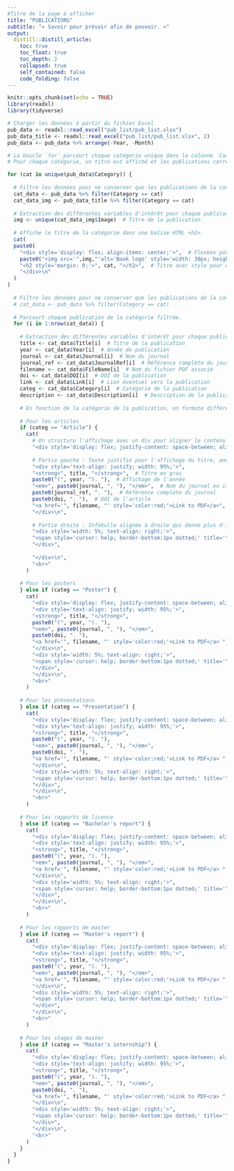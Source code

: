 ```yaml
---
#Titre de la page à afficher
title: "PUBLICATIONS"
subtitle: "« Savoir pour prévoir afin de pouvoir. »"
output: 
  distill::distill_article:
    toc: true
    toc_float: true
    toc_depth: 2
    collapsed: true
    self_contained: false
    code_folding: false
---
```


```r

knitr::opts_chunk$set(echo = TRUE)
library(readxl)
library(tidyverse)
```

```r

# Charger les données à partir du fichier Excel
pub_data <- readxl::read_excel("pub_list/pub_list.xlsx")
pub_data_title <- readxl::read_excel("pub_list/pub_list.xlsx", 2)
pub_data <- pub_data %>% arrange(-Year, -Month)

# La boucle `for` parcourt chaque catégorie unique dans la colonne `Category` du tableau `pub_data`.
# Pour chaque catégorie, un titre est affiché et les publications correspondantes sont listées.

for (cat in unique(pub_data$Category)) {
  
  # Filtre les données pour ne conserver que les publications de la catégorie en cours.
  cat_data <- pub_data %>% filter(Category == cat)
  cat_data_img <- pub_data_title %>% filter(Category == cat)
  
  # Extraction des différentes variables d'intérêt pour chaque publication.
  img <- unique(cat_data_img$Image)  # Titre de la publication
    
  # Affiche le titre de la catégorie dans une balise HTML <h2>.
  cat(
  paste0(
    "<div style='display: flex; align-items: center;'>",  # Flexbox pour aligner l'image et le titre sur la même ligne
    paste0("<img src='",img,"'alt='Book logo' style='width: 30px; height: 30px; margin-right: 10px;'>"),  # Image du livre
    "<h2 style='margin: 0;'>", cat, "</h2>",  # Titre avec style pour enlever les marges
    "</div>\n"
  )
)
  
  # Filtre les données pour ne conserver que les publications de la catégorie en cours.
  # cat_data <- pub_data %>% filter(Category == cat)
  
  # Parcourt chaque publication de la catégorie filtrée.
  for (i in 1:nrow(cat_data)) {
    
    # Extraction des différentes variables d'intérêt pour chaque publication.
    title <- cat_data$Title[i]  # Titre de la publication
    year <- cat_data$Year[i]  # Année de publication
    journal <- cat_data$Journal[i]  # Nom du journal
    journal_ref <- cat_data$JournalRef[i]  # Référence complète du journal (volume, pages, etc.)
    filename <- cat_data$FileName[i]  # Nom du fichier PDF associé
    doi <- cat_data$DOI[i]  # DOI de la publication
    link <- cat_data$Link[i]  # Lien éventuel vers la publication
    categ <- cat_data$Category[i]  # Catégorie de la publication
    description <- cat_data$Description[i]  # Description de la publication
    
    # En fonction de la catégorie de la publication, on formate différemment l'affichage :
    
    # Pour les articles
    if (categ == "Article") {
      cat(
        # On structure l'affichage avec un div pour aligner le contenu à gauche et à droite.
        "<div style='display: flex; justify-content: space-between; align-items: center;'>",
        
        # Partie gauche : Texte justifié pour l'affichage du titre, année, journal, etc.
        "<div style='text-align: justify; width: 95%;'>",
        "<strong>", title, "</strong>",  # Titre en gras
        paste0("(", year, "). "),  # Affichage de l'année
        "<em>", paste0(journal, ", "), "</em>",  # Nom du journal en italique
        paste0(journal_ref, ". "),  # Référence complète du journal
        paste0(doi, ". "),  # DOI de l'article
        "<a href='", filename, "' style='color:red;'>Link to PDF</a>",  # Lien vers le fichier PDF
        "</div>\n",
        
        # Partie droite : Infobulle alignée à droite qui donne plus d'informations sur la publication.
        "<div style='width: 5%; text-align: right;'>",
        "<span style='cursor: help; border-bottom:1px dotted;' title='", description, "'>&#9432;</span>",  # L'icône d'info avec description.
        "</div>",
        
        "</div>\n",
        "<br>"
      )
      
    # Pour les posters
    } else if (categ == "Poster") {
      cat(
        "<div style='display: flex; justify-content: space-between; align-items: center;'>",
        "<div style='text-align: justify; width: 95%;'>",
        "<strong>", title, "</strong>", 
        paste0("(", year, "). "), 
        "<em>", paste0(journal, ", "), "</em>", 
        paste0(doi, ". "),
        "<a href='", filename, "' style='color:red;'>Link to PDF</a> ",
        "</div>\n",
        "<div style='width: 5%; text-align: right;'>",
        "<span style='cursor: help; border-bottom:1px dotted;' title='", description, "'>&#9432;</span>",
        "</div>",
        "</div>\n",
        "<br>"
      )
      
    # Pour les présentations
    } else if (categ == "Presentation") {
      cat(
        "<div style='display: flex; justify-content: space-between; align-items: center;'>",
        "<div style='text-align: justify; width: 95%;'>",
        "<strong>", title, "</strong>", 
        paste0("(", year, "). "), 
        "<em>", paste0(journal, ", "), "</em>", 
        paste0(doi, ". "),
        "<a href='", filename, "' style='color:red;'>Link to PDF</a> ",
        "</div>\n",
        "<div style='width: 5%; text-align: right;'>",
        "<span style='cursor: help; border-bottom:1px dotted;' title='", description, "'>&#9432;</span>",
        "</div>",
        "</div>\n",
        "<br>"
      )
    
    # Pour les rapports de licence
    } else if (categ == "Bachelor's report") {
      cat(
        "<div style='display: flex; justify-content: space-between; align-items: center;'>",
        "<div style='text-align: justify; width: 95%;'>",
        "<strong>", title, "</strong>", 
        paste0("(", year, "). "), 
        "<em>", paste0(journal, ", "), "</em>", 
        "<a href='", filename, "' style='color:red;'>Link to PDF</a> ",
        "</div>\n",
        "<div style='width: 5%; text-align: right;'>",
        "<span style='cursor: help; border-bottom:1px dotted;' title='", description, "'>&#9432;</span>",
        "</div>",
        "</div>\n",
        "<br>"
      )
    
    # Pour les rapports de master
    } else if (categ == "Master's report") {
      cat(
        "<div style='display: flex; justify-content: space-between; align-items: center;'>",
        "<div style='text-align: justify; width: 95%;'>",
        "<strong>", title, "</strong>", 
        paste0("(", year, "). "), 
        "<em>", paste0(journal, ", "), "</em>", 
        "<a href='", filename, "' style='color:red;'>Link to PDF</a> ",
        "</div>\n",
        "<div style='width: 5%; text-align: right;'>",
        "<span style='cursor: help; border-bottom:1px dotted;' title='", description, "'>&#9432;</span>",
        "</div>",
        "</div>\n",
        "<br>"
      )
    
    # Pour les stages de master
    } else if (categ == "Master's internship") {
      cat(
        "<div style='display: flex; justify-content: space-between; align-items: center;'>",
        "<div style='text-align: justify; width: 95%;'>",
        "<strong>", title, "</strong>", 
        paste0("(", year, "). "), 
        "<em>", paste0(journal, ", "), "</em>", 
        paste0(doi, ". "),
        "<a href='", filename, "' style='color:red;'>Link to PDF</a> ",
        "</div>\n",
        "<div style='width: 5%; text-align: right;'>",
        "<span style='cursor: help; border-bottom:1px dotted;' title='", description, "'>&#9432;</span>",
        "</div>",
        "</div>\n",
        "<br>"
      )
    }
  }
}

```
